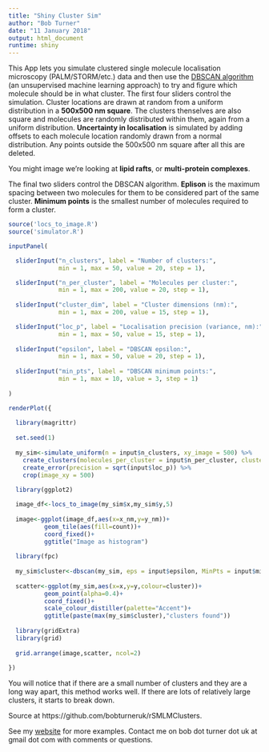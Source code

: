 ```yaml
---
title: "Shiny Cluster Sim"
author: "Bob Turner"
date: "11 January 2018"
output: html_document
runtime: shiny
---
```


This App lets you simulate clustered single molecule localisation microscopy (PALM/STORM/etc.) data and then use the [DBSCAN algorithm](https://en.wikipedia.org/wiki/DBSCAN) (an unsupervised machine learning approach) to try and figure which molecule should be in what cluster. The first four sliders control the simulation. Cluster locations are drawn at random from a uniform distribution in a **500x500 nm square**. The clusters thenselves are also square and molecules are randomly distributed within them, again from a uniform distribution. **Uncertainty in localisation** is simulated by adding offsets to each molecule location randomly drawn from a normal distribution. Any points outside the 500x500 nm square after all this are deleted.

You might image we're looking at **lipid rafts**, or **multi-protein complexes**.

The final two sliders control the DBSCAN algorithm. **Eplison** is the maximum spacing between two molecules for them to be considered part of the same cluster. **Minimum points** is the smallest number of molecules required to form a cluster.

```r

source('locs_to_image.R')
source('simulator.R')

inputPanel(

  sliderInput("n_clusters", label = "Number of clusters:",
              min = 1, max = 50, value = 20, step = 1),

  sliderInput("n_per_cluster", label = "Molecules per cluster:",
              min = 1, max = 200, value = 20, step = 1),
 
  sliderInput("cluster_dim", label = "Cluster dimensions (nm):",
              min = 1, max = 200, value = 15, step = 1),

  sliderInput("loc_p", label = "Localisation precision (variance, nm):",
              min = 1, max = 50, value = 15, step = 1),
  
  sliderInput("epsilon", label = "DBSCAN epsilon:",
              min = 1, max = 50, value = 20, step = 1),
  
  sliderInput("min_pts", label = "DBSCAN minimum points:",
              min = 1, max = 10, value = 3, step = 1)
  
)
```

```r

renderPlot({
  
  library(magrittr)
  
  set.seed(1)
  
  my_sim<-simulate_uniform(n = input$n_clusters, xy_image = 500) %>%
    create_clusters(molecules_per_cluster = input$n_per_cluster, cluster_size = input$cluster_dim) %>%
    create_error(precision = sqrt(input$loc_p)) %>%
    crop(image_xy = 500)
  
  library(ggplot2)

  image_df<-locs_to_image(my_sim$x,my_sim$y,5)
  
  image<-ggplot(image_df,aes(x=x_nm,y=y_nm))+
          geom_tile(aes(fill=count))+
          coord_fixed()+
          ggtitle("Image as histogram")
  
  library(fpc)
  
  my_sim$cluster<-dbscan(my_sim, eps = input$epsilon, MinPts = input$min_pts)$cluster
  
  scatter<-ggplot(my_sim,aes(x=x,y=y,colour=cluster))+
          geom_point(alpha=0.4)+
          coord_fixed()+
          scale_colour_distiller(palette="Accent")+
          ggtitle(paste(max(my_sim$cluster),"clusters found"))
  
  library(gridExtra)
  library(grid)
  
  grid.arrange(image,scatter, ncol=2)
  
})
```

You will notice that if there are a small number of clusters and they are a long way apart, this method works well. If there are lots of relatively large clusters, it starts to break down.

Source at https://github.com/bobturneruk/rSMLMClusters.

See my [website](https://sites.google.com/view/robert-turner) for more examples. Contact me on bob dot turner dot uk at gmail dot com with comments or questions.

